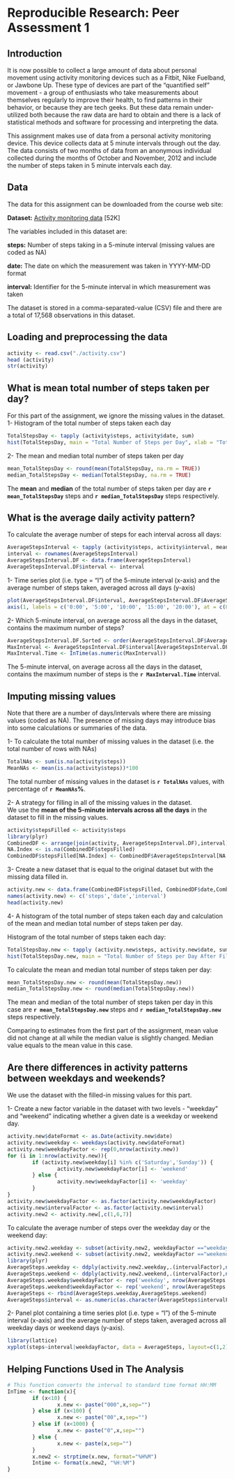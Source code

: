 # Reproducible Research: Peer Assessment 1
 

## Introduction
It is now possible to collect a large amount of data about personal movement using activity monitoring devices such as a Fitbit, Nike Fuelband, or Jawbone Up. These type of devices are part of the "quantified self" movement - a group of enthusiasts who take measurements about themselves regularly to improve their health, to find patterns in their behavior, or because they are tech geeks. But these data remain under-utilized both because the raw data are hard to obtain and there is a lack of statistical methods and software for processing and interpreting the data.  

This assignment makes use of data from a personal activity monitoring device. This device collects data at 5 minute intervals through out the day. The data consists of two months of data from an anonymous individual collected during the months of October and November, 2012 and include the number of steps taken in 5 minute intervals each day.  

## Data

The data for this assignment can be downloaded from the course web site:  

**Dataset:** [Activity monitoring data](https://d396qusza40orc.cloudfront.net/repdata%2Fdata%2Factivity.zip) [52K]  

The variables included in this dataset are:  

**steps:** Number of steps taking in a 5-minute interval (missing values are coded as NA)  

**date:** The date on which the measurement was taken in YYYY-MM-DD format  

**interval:** Identifier for the 5-minute interval in which measurement was taken  

The dataset is stored in a comma-separated-value (CSV) file and there are a total of 17,568 observations in this dataset.  
  

## Loading and preprocessing the data
```r
activity <- read.csv("./activity.csv")
head (activity)
str(activity)
```



## What is mean total number of steps taken per day?
For this part of the assignment, we ignore the missing values in the dataset.  
1- Histogram of the total number of steps taken each day  
```r
TotalStepsDay <- tapply (activity$steps, activity$date, sum)
hist(TotalStepsDay, main = "Total Number of Steps per Day", xlab = "Total number of steps per day")
```
  
2- The mean and median total number of steps taken per day
```r
mean_TotalStepsDay <- round(mean(TotalStepsDay, na.rm = TRUE))
median_TotalStepsDay <- median(TotalStepsDay, na.rm = TRUE)
```

The **mean** and **median** of the total number of steps taken per day are **`r mean_TotalStepsDay`** steps and **`r median_TotalStepsDay`** steps respectively.  


## What is the average daily activity pattern?
To calculate the average number of steps for each interval across all days:
```r
AverageStepsInterval <- tapply (activity$steps, activity$interval, mean, na.rm = TRUE)
interval <- rownames(AverageStepsInterval)
AverageStepsInterval.DF <- data.frame(AverageStepsInterval)
AverageStepsInterval.DF$interval <- interval
```

1- Time series plot (i.e. type = "l") of the 5-minute interval (x-axis) and the average number of steps taken, averaged across all days (y-axis)
```r
plot(AverageStepsInterval.DF$interval, AverageStepsInterval.DF$AverageStepsInterval,xaxt="n",  type="l", xlab = "5-minute interval", ylab = "Average Number of Steps Taken (Averaged Across All Days)", main = "Average Daily Activity Pattern")
axis(1, labels = c('0:00', '5:00', '10:00', '15:00', '20:00'), at = c(0, 500, 1000, 1500, 2000))
```

2- Which 5-minute interval, on average across all the days in the dataset, contains the maximum number of steps?
```r
AverageStepsInterval.DF.Sorted <- order(AverageStepsInterval.DF$AverageStepsInterval, decreasing = TRUE)
MaxInterval <- AverageStepsInterval.DF$interval[AverageStepsInterval.DF.Sorted[1]]
MaxInterval.Time <- InTime(as.numeric(MaxInterval))
```

The 5-minute interval, on average across all the days in the dataset, contains the maximum number of steps is the **`r MaxInterval.Time`** interval.  


## Imputing missing values
Note that there are a number of days/intervals where there are missing values (coded as NA). The presence of missing days may introduce bias into some calculations or summaries of the data.    

1- To calculate the total number of missing values in the dataset (i.e. the total number of rows with NAs)

```r
TotalNAs <- sum(is.na(activity$steps))
MeanNAs <- mean(is.na(activity$steps))*100
```

The total number of missing values in the dataset is **`r TotalNAs`** values, with percentage of **`r MeanNAs`%**.  

2- A strategy for filling in all of the missing values in the dataset.   
We use the **mean of the 5-minute intervals across all the days** in the dataset to fill in the missing values.  

```r
activity$stepsFilled <- activity$steps
library(plyr)
CombinedDF <- arrange(join(activity, AverageStepsInterval.DF),interval)
NA.Index <- is.na(CombinedDF$stepsFilled)
CombinedDF$stepsFilled[NA.Index] <- CombinedDF$AverageStepsInterval[NA.Index]
```

3- Create a new dataset that is equal to the original dataset but with the missing data filled in.

```r
activity.new <- data.frame(CombinedDF$stepsFilled, CombinedDF$date,CombinedDF$interval)
names(activity.new) <- c('steps','date','interval')
head(activity.new)
```

4- A histogram of the total number of steps taken each day and calculation of the mean and median total number of steps taken per day.   

Histogram of the total number of steps taken each day:  

```r
TotalStepsDay.new <- tapply (activity.new$steps, activity.new$date, sum)
hist(TotalStepsDay.new, main = "Total Number of Steps per Day After Filling The Missing Values", xlab = "Total number of steps per day")
```

To calculate the mean and median total number of steps taken per day:  

```r
mean_TotalStepsDay.new <- round(mean(TotalStepsDay.new))
median_TotalStepsDay.new <- round(median(TotalStepsDay.new))
```

The mean and median of the total number of steps taken per day in this case are **`r mean_TotalStepsDay.new`** steps and **`r median_TotalStepsDay.new`** steps respectively. 

Comparing to estimates from the first part of the assignment, mean value did not change at all while the median value is slightly changed. Median value equals to the mean value in this case.  


## Are there differences in activity patterns between weekdays and weekends?

We use the dataset with the filled-in missing values for this part.  

1- Create a new factor variable in the dataset with two levels - "weekday" and "weekend" indicating whether a given date is a weekday or weekend day.

```r
activity.new$dateFormat <- as.Date(activity.new$date)
activity.new$weekday <- weekdays(activity.new$dateFormat)
activity.new$weekdayFactor <- rep(0,nrow(activity.new))
for (i in 1:nrow(activity.new)){
        if (activity.new$weekday[i] %in% c('Saturday','Sunday')) {
                activity.new$weekdayFactor[i] <- 'weekend'
        } else {
                activity.new$weekdayFactor[i] <- 'weekday'
        }
}
activity.new$weekdayFactor <- as.factor(activity.new$weekdayFactor)
activity.new$intervalFactor <- as.factor(activity.new$interval)
activity.new2 <- activity.new[,c(1,6,7)]
```

To calculate the average number of steps over the weekday day or the weekend day:  

```r
activity.new2.weekday <- subset(activity.new2, weekdayFactor =="weekday")
activity.new2.weekend <- subset(activity.new2, weekdayFactor =="weekend")
library(plyr)
AverageSteps.weekday <- ddply(activity.new2.weekday,.(intervalFactor),numcolwise(mean))
AverageSteps.weekend <- ddply(activity.new2.weekend,.(intervalFactor),numcolwise(mean))
AverageSteps.weekday$weekdayFactor <- rep('weekday', nrow(AverageSteps.weekday))
AverageSteps.weekend$weekdayFactor <- rep('weekend', nrow(AverageSteps.weekend))
AverageSteps <- rbind(AverageSteps.weekday,AverageSteps.weekend)
AverageSteps$interval <- as.numeric(as.character(AverageSteps$intervalFactor))
```

2- Panel plot containing a time series plot (i.e. type = "l") of the 5-minute interval (x-axis) and the average number of steps taken, averaged across all weekday days or weekend days (y-axis). 

```r
library(lattice)
xyplot(steps~interval|weekdayFactor, data = AverageSteps, layout=c(1,2), type = "l", xlab = 'Interval', ylab = 'Number of Steps')
```


## Helping Functions Used in The Analysis

```r
# This function converts the interval to standard time format HH:MM
InTime <- function(x){
        if (x<10) {
                x.new <- paste("000",x,sep="")
        } else if (x<100) {
                x.new <- paste("00",x,sep="")
        } else if (x<1000) {
                x.new <- paste("0",x,sep="")
        } else {
                x.new <- paste(x,sep="")
        }
        x.new2 <- strptime(x.new, format="%H%M")
        Intime <- format(x.new2, "%H:%M")
}

```




